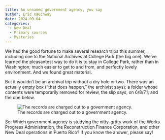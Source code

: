 ```yaml
---
title: An unnamed government agency, you say
author: Eric Rauchway
date: 2024-09-04
categories:
  - New Deal
  - Primary sources
  - Mysteries
---
```


We had the good fortune to make several research trips this summer, including one to the National Archives at College Park (the big one). We've learned the pleasantest way to do it is to stay in College Park, rather than in Washington; much easier to get to and from, and perfectly lovely environment. And we found great material. 

But it wouldn't be an archival trip without a dry hole or two. There was an actually empty box ("that does happen," the archivist says); a folder whose contents were temporarily removed for review, the slip says, on 6/8/71; and the one below.

![The records are charged out to a government agency.](IMG_3890.png)

So: Which government agency is studying the nitty-gritty work of the Works Progress Administration, the Reconstruction Finance Corporation, and other New Deal operations in Puerto Rico? If you know the answer, please say!